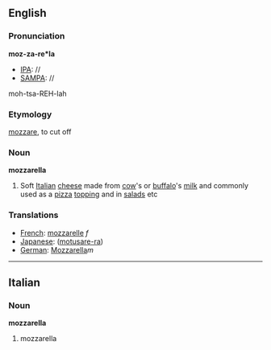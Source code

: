 ==English==
===Pronunciation===
'''moz-za-re*la'''
*[[IPA]]: //
*[[SAMPA]]: //
moh-tsa-REH-lah
===Etymology===
{{It.}} [[mozzare]], to cut off
===Noun===
'''mozzarella'''
#Soft [[Italian]] [[cheese]] made from [[cow]]'s or [[buffalo]]'s [[milk]] and commonly used as a [[pizza]] [[topping]] and in [[salad]]s etc

===Translations===

*[[French]]: [[mozzarelle]] ''f''
*[[Japanese]]: ([[motusare-ra]])
*[[German]]: [[Mozzarella]]''m''

----

==Italian==
===Noun===
'''mozzarella'''
# mozzarella